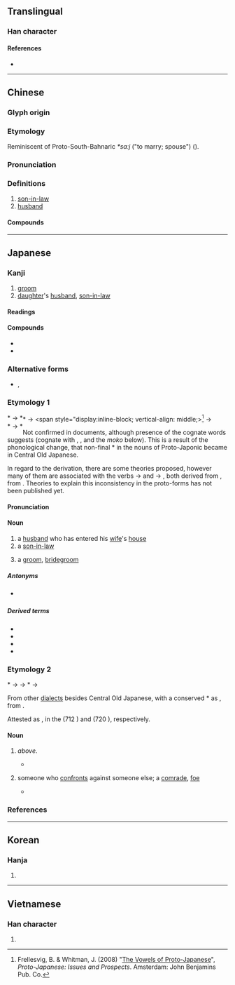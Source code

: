 {{also|聟}}
{{character info}}
==Translingual==

===Han character===
{{Han char|rn=38|rad=女|as=09|sn=12|four=47427|canj=VNOB|ids=⿰女胥}}

====References====
* {{Han ref|kx=0266.090|dkj=06470|dj=0533.160|hdz=21069.140|uh=5A7F|ud=23167|bh=B442|bd=46146}}

----

==Chinese==
{{zh-forms}}

===Glyph origin===
{{Han etym}}

===Etymology===
Reminiscent of Proto-South-Bahnaric ''*saːj'' ("to marry; spouse") ({{zh-ref|Schuessler, 2007}}).

===Pronunciation===
{{zh-pron
|m=xù
|m-s=
|c=sai3
|c-t=
|g=
|h=pfs=
|j=
|mb=
|md=sái
|mn=ml:sè/qz,tw,xm,zz:sài
|mn_note=sè - literary; sài - vernacular
|mn-t=sai3
|w=
|x=
|oc=y
|cat=n
}}

===Definitions===
{{zh-hanzi}}

# [[son-in-law]]
# [[husband]]

====Compounds====
{{zh-der|乘龍佳婿|乘龍快婿|令婿|佳婿|八子七婿|卜婿|友婿|夫婿|女婿|妹婿|姑婿|姪女婿|婭婿|媦婿|子婿|孫女婿|小婿|得婿如龍|快婿|招女婿|招門納婿|東床嬌婿|東床快婿|毛腳女婿|納婿|翁婿|貴婿|賢婿|贅婿|迎婿日|金龜婿|上門女婿}}

{{zh-cat|Male family members}}

----

==Japanese==

===Kanji===
{{ja-kanji|grade=c|rs=女09}}

# [[groom]]
# [[daughter]]'s [[husband]], [[son-in-law]]

====Readings====
{{ja-readings
|goon=さい
|kanon=せい
|kun=むこ-
}}

====Compounds====
* {{ja-r|女%婿|じょ%せい}}
* {{ja-r|令%婿|れい%せい}}

===Alternative forms===
{{ja-kanjitab|むこ|yomi=k}}
* {{ja-l|壻}}, {{ja-l|聟}}

===Etymology 1===
&#42;{{IPAfont|/moko/}} → <span style="display:inline-block; vertical-align: middle;><span style="float:left;">*{{IPAfont|⟨muko<sub>1</sub>⟩}} → *{{IPAchar|/mukʷo/}}</span><span style="float:left;clear:both;">*{{IPAfont|⟨mo<sub>(1)</sub>ko<sub>1</sub>⟩}} → *{{IPAchar|/mʷokʷo/}}</span></span><ref>Frellesvig, B. & Whitman, J. (2008) "[http://conf.ling.cornell.edu/whitman/VowelsofProto-Japanese.Martfest.pdf The Vowels of Proto-Japanese]", ''Proto-Japanese: Issues and Prospects''. Amsterdam: John Benjamins Pub. Co.</ref> → {{IPAchar|/muko/}}

Not confirmed in {{ncog|ojp|-}} documents, although presence of the cognate words suggests {{inh|ja|jpx-pro|*mòkô}} (cognate with {{cog|ryu|むーく|tr=muːku}}, {{cog|xug|むふ|tr=muhu}}, {{cog|mvi|むく|tr=muku}} and the ''moko'' below). This is a result of the phonological change, that non-final *{{IPAchar|/o/}} in the nouns of Proto-Japonic became {{IPAfont|⟨u⟩}} in Central Old Japanese.

In regard to the derivation, there are some theories proposed, however many of them are associated with the verbs {{m|ja|向かふ|tr=mukafu}} → {{m|ja|向かう|tr=mukau||to [[go]] [[towards]]}} and {{m|ja|迎ふ|tr=mukafu}} → {{m|ja|迎える|tr=mukaeru||to [[receive]]}}, both derived from {{m|ja|向く|tr=muku||to [[turn]] [[toward]]}}, from {{cog|jpx-pro|*múk-}}. Theories to explain this inconsistency in the proto-forms has not been published yet.

====Pronunciation====
{{ja-pron|y=k|むこ|acc=1|acc_ref=DJR}}

====Noun====
{{ja-noun|むこ}}

# a [[husband]] who has entered his [[wife]]'s [[house]]
# a [[son-in-law]]
#: {{syn|ja|女婿|tr1=josei|娘婿|tr2=musumemuko}}
# a [[groom]], [[bridegroom]] {{gl|[[man]] who is about to get [[marry|married]]}}
#: {{syn|ja|新郎|tr1=shinrō|花婿|tr2=hanamuko}}

=====Antonyms=====
* {{s|all senses}} {{ja-r|嫁|よめ}}

=====Derived terms=====
* {{ja-r|婿 養子|むこ ようし}}
* {{ja-r|入り婿|いりむこ}}
* {{ja-r|花%婿|はな%むこ}}
* {{ja-r|娘%婿|むすめ%むこ}}

===Etymology 2===
{{ja-kanjitab|もこ|yomi=irr}}
&#42;{{IPAfont|/moko/}} → {{IPAfont|⟨mo<sub>(1)</sub>ko<sub>1</sub>⟩}} → *{{IPAchar|/mʷokʷo/}} → {{IPAchar|/moko/}}

From other {{inh|ja|ojp|-}} [[dialect]]s besides Central Old Japanese, with a conserved *{{IPAchar|/o/}} as {{IPAfont|⟨o<sub>1</sub>⟩}}, from {{inh|ja|jpx-pro|*mòkô}}.

Attested as {{m|ojp||毛古}}, {{m|ojp||毛胡|tr={{IPAfont|⟨mo<sub>(1)</sub>ko<sub>1</sub>⟩}} → moko|pos=interpreted as {{m|ja|仲間|t=[[fellow]]}} or {{m|ja|対手|t=[[opponent]]}} in later times}} in the ''{{w|Kojiki}}'' (712 {{CE}}) and ''{{w|Nihon Shoki}}'' (720 {{CE}}), respectively.

====Noun====
{{ja-noun|もこ}}

# {{lb|ja|dialectal|Tōhoku|Northern Kantō|Niigata|Nagano|Chūgoku|etc.}} {{nonstandard form of|ja|婿|tr=muko|nodot=1}} ''above''.
#* {{RQ:Shinsen Jikyō}}
#*: {{usex|ja|聟 '''毛古'''、又{{m|ja|敵|加太支}}|Groom: '''''moko''''', also ''kataki'' (“[[enemy]]”)}}
# {{lb|ja|etymology|archaic|obsolete}} someone who [[confront]]s against someone else; a [[comrade]], [[foe]]
#* {{RQ:Kojiki|poem 50}}
#*: {{ja-usex|m=知波夜夫流 宇遲能和多理邇 佐袁斗理邇 波夜祁牟比登斯 和賀'''毛古'''邇許牟|m_kana=ちはやぶる うぢのわたりに さをとりに はやけむひとし わが'''もこ'''にこむ|[[ちはやぶる]]宇治の渡りに棹%取りに速けむ人しわが'''もこ'''に来む|ちはやぶる ^うぢ の わたり に さを%-とり に はやけむ ひと し わが '''もこ''' に こむ}}

===References===
<references/>

----

==Korean==

===Hanja===
{{ko-hanja|hangeul=서|rv=seo|mr=sŏ}}

# {{rfdef|ko|sort=女09}}

----

==Vietnamese==

===Han character===
{{vi-readings|reading=tế|rs=女09}}

# {{rfdef|vi|sort=女09}}